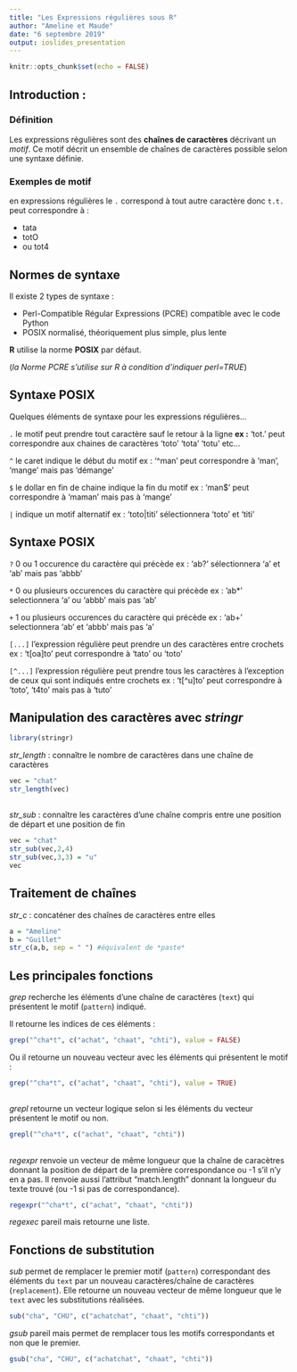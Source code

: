 ```yaml
---
title: "Les Expressions régulières sous R"
author: "Ameline et Maude"
date: "6 septembre 2019"
output: ioslides_presentation
---
```


```r
knitr::opts_chunk$set(echo = FALSE)
```


## Introduction :

### Définition
Les expressions régulières sont des **chaînes de caractères** décrivant un *motif*. Ce motif décrit un ensemble de chaînes de caractères possible selon une syntaxe définie.  

### Exemples de motif

en expressions régulières le `.` correspond à tout autre caractère donc `t.t.` peut correspondre à :

- tata
- totO
- ou  tot4 

## Normes de syntaxe
Il existe 2 types de syntaxe :

- Perl-Compatible Régular Expressions (PCRE) compatible avec le code Python
- POSIX normalisé, théoriquement plus simple, plus lente

**R** utilise la norme **POSIX** par défaut.

(*la Norme PCRE s'utilise sur R à condition d'indiquer perl=TRUE*)

## Syntaxe POSIX
Quelques éléments de syntaxe pour les expressions régulières...

`.` le motif peut prendre tout caractère sauf le retour à la ligne 
**ex :** 'tot.' peut correspondre aux chaines de caractères 'toto' 'tota' 'totu' etc...

`^` le caret indique le début du motif
ex : '^man' peut correspondre à 'man', 'mange' mais pas 'démange'

`$` le dollar en fin de chaine indique la fin du motif
ex : 'man$' peut correspondre à 'maman' mais pas à 'mange'

`|` indique un motif alternatif
ex : 'toto|titi' sélectionnera 'toto' et 'titi'


## Syntaxe POSIX

`?` 0 ou 1 occurence du caractère qui précède
ex : 'ab?' sélectionnera 'a' et 'ab' mais pas 'abbb'

`*` 0 ou plusieurs occurences du caractère qui précède
ex : 'ab*' selectionnera  'a' ou 'abbb' mais pas 'ab'

`+` 1 ou plusieurs occurences du caractère qui précède
ex : 'ab+' selectionnera 'ab' et 'abbb' mais pas 'a'

`[...]` l'expression régulière peut prendre un des caractères entre crochets
ex : 't[oa]to' peut correspondre à 'tato' ou 'toto'

`[^...]` l'expression régulière peut prendre tous les caractères à l'exception de ceux qui sont indiqués entre crochets
ex : 't[^u]to' peut correspondre à 'toto', 't4to' mais pas à 'tuto'


## Manipulation des caractères avec *stringr*

```r
library(stringr)
```

*str_length* : connaître le nombre de caractères dans une chaîne de caractères                             

```r
vec = "chat"
str_length(vec)
```

##     

*str_sub* : connaître les caractères d'une chaîne compris entre une position de départ et une position de fin

```r
vec = "chat"
str_sub(vec,2,4)
str_sub(vec,3,3) = "u"
vec
```



## Traitement de chaînes

*str_c* : concaténer des chaînes de caractères entre elles
```r
a = "Ameline"
b = "Guillet"
str_c(a,b, sep = " ") #équivalent de *paste*
```



## Les principales fonctions

*grep* recherche les éléments d'une chaîne de caractères (`text`) qui présentent le motif (`pattern`) indiqué.

Il retourne les indices de ces éléments :

```r
grep("^cha*t", c("achat", "chaat", "chti"), value = FALSE)
```

Ou il retourne un nouveau vecteur avec les éléments qui présentent le motif :

```r
grep("^cha*t", c("achat", "chaat", "chti"), value = TRUE)
```

## 

*grepl* retourne un vecteur logique selon si les éléments du vecteur présentent le motif ou non.

```r
grepl("^cha*t", c("achat", "chaat", "chti"))
```

##

*regexpr* renvoie un vecteur de même longueur que la chaîne de caracètres donnant la position de départ de la première correspondance ou -1 s'il n'y en a pas. Il renvoie aussi l'attribut "match.length" donnant la longueur du texte trouvé (ou -1 si pas de correspondance).

```r
regexpr("^cha*t", c("achat", "chaat", "chti"))
```

*regexec* pareil mais retourne une liste.

## Fonctions de substitution

*sub* permet de remplacer le premier motif (`pattern`) correspondant des éléments du `text` par un nouveau caractères/chaîne de caractères (`replacement`). Elle retourne un nouveau vecteur de même longueur que le `text` avec les substitutions réalisées.

```r
sub("cha", "CHU", c("achatchat", "chaat", "chti"))
```

*gsub* pareil mais permet de remplacer tous les motifs correspondants et non que le premier.

```r
gsub("cha", "CHU", c("achatchat", "chaat", "chti"))
```







